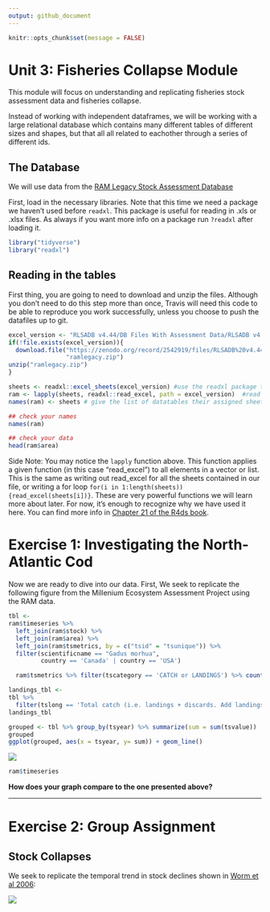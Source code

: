 ```yaml
---
output: github_document
---
```


```r
knitr::opts_chunk$set(message = FALSE)
```
# Unit 3: Fisheries Collapse Module

This module will focus on understanding and replicating 
fisheries stock assessment data and fisheries collapse. 

Instead of working with independent dataframes, we will be working with a large
relational database which contains many different tables of different sizes and 
shapes, but that all all related to eachother through a series of different ids.


## The Database
We will use data from the [RAM Legacy Stock Assessment Database](https://doi.org/10.5281/zenodo.2542918)

First, load in the necessary libraries. Note that this time we need a package we 
haven't used before `readxl`. This package is useful for reading in .xls or 
.xlsx files. As always if you want more info on a package run `?readxl` after 
loading it.

```r
library("tidyverse")
library("readxl")
```

## Reading in the tables

First thing, you are going to need to download and unzip the files. Although you don't need 
to do this step more than once, Travis will need this code to be able to reproduce you work successfully,
unless you choose to push the datafiles up to git. 

```r
excel_version <- "RLSADB v4.44/DB Files With Assessment Data/RLSADB v4.44 (assessment data only).xlsx"
if(!file.exists(excel_version)){
  download.file("https://zenodo.org/record/2542919/files/RLSADB%20v4.44.zip?download=1",
                "ramlegacy.zip")
unzip("ramlegacy.zip") 
}
```

```r
sheets <- readxl::excel_sheets(excel_version) #use the readxl package to identify sheet names 
ram <- lapply(sheets, readxl::read_excel, path = excel_version)  #read the data from all 3 sheets into a list
names(ram) <- sheets # give the list of datatables their assigned sheet names

## check your names
names(ram)

## check your data
head(ram$area)

```

Side Note: You may notice the `lapply` function above. This function applies a given function
(in this case "read_excel") to all elements in a vector or list. This is the same 
as writing out read_excel for all the sheets contained in our file, or writing
a for loop `for(i in 1:length(sheets)){read_excel(sheets[i])}`. These are very powerful
functions we will learn more about later. For now, it's enough to recognize why we
have used it here. You can find more info in [Chapter 21 of the R4ds
book](http://r4ds.had.co.nz/iteration.html). 

# Exercise 1: Investigating the North-Atlantic Cod

Now we are ready to dive into our data.  First, We seek to replicate the following 
figure from the Millenium Ecosystem Assessment Project using the RAM data.


```r
tbl <-
ram$timeseries %>%
  left_join(ram$stock) %>%
  left_join(ram$area) %>%
  left_join(ram$tsmetrics, by = c("tsid" = "tsunique")) %>%
  filter(scientificname == "Gadus morhua",
         country == 'Canada' | country == 'USA') 

  ram$tsmetrics %>% filter(tscategory == 'CATCH or LANDINGS') %>% count(tslong)

```

```r
landings_tbl <-
tbl %>%
  filter(tslong == 'Total catch (i.e. landings + discards. Add landings + discards to get this).')
landings_tbl
```


```r
grouped <- tbl %>% group_by(tsyear) %>% summarize(sum = sum(tsvalue))
grouped
ggplot(grouped, aes(x = tsyear, y= sum)) + geom_line()
```



![](http://espm-157.carlboettiger.info/img/cod.jpg)

```r
ram$timeseries
```





**How does your graph compare to the one presented above?**

------


# Exercise 2: Group Assignment

## Stock Collapses

We seek to replicate the temporal trend in stock declines shown in [Worm et al 2006](http://doi.org/10.1126/science.1132294):

![](http://espm-157.carlboettiger.info/img/worm2006.jpg)





